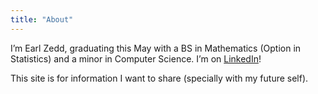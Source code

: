 ```yaml
---
title: "About"
---
```


I'm Earl Zedd, graduating this May with a BS in Mathematics (Option in Statistics) and a minor in Computer Science. I'm on [LinkedIn](https://linkedin.com/in/earlzedd/)!


This site is for information I want to share (specially with my future self).


